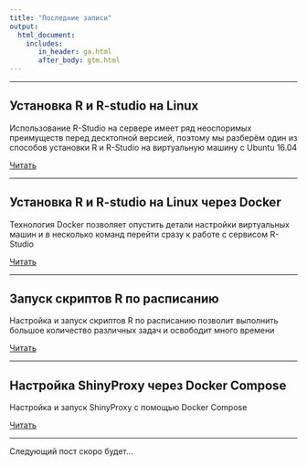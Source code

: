 ```yaml
---
title: "Последние записи"
output: 
  html_document:
    includes:
       in_header: ga.html
       after_body: gtm.html
---
```


*** 

## Установка R и R-studio на Linux

Использование R-Studio на сервере имеет ряд неоспоримых преимуществ перед десктопной версией, поэтому мы разберём один из способов установки R и R-Studio на виртуальную машину с Ubuntu 16.04

[Читать](r-linux.html)

*** 

## Установка R и R-studio на Linux через Docker

Технология Docker позволяет опустить детали настройки виртуальных машин и в несколько команд перейти сразу к работе с сервисом R-Studio

[Читать](r-docker.html)

*** 

## Запуск скриптов R по расписанию

Настройка и запуск скриптов R по расписанию позволит выполнить большое количество различных задач и освободит много времени
 
[Читать](r-cron.html)

***

## Настройка ShinyProxy через Docker Compose

Настройка и запуск ShinyProxy с помощью Docker Compose
 
[Читать](r-shinyproxy.html)

***

Следующий пост скоро будет...